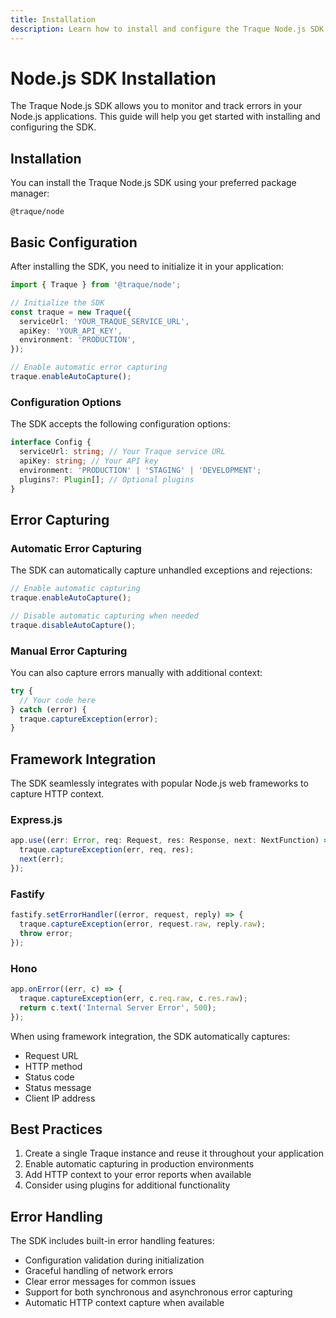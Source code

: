 ```yaml
---
title: Installation
description: Learn how to install and configure the Traque Node.js SDK for error tracking and monitoring.
---
```


# Node.js SDK Installation

The Traque Node.js SDK allows you to monitor and track errors in your Node.js applications. This guide will help you get started with installing and configuring the SDK.

## Installation

You can install the Traque Node.js SDK using your preferred package manager:

```package-install
@traque/node
```

## Basic Configuration

After installing the SDK, you need to initialize it in your application:

```typescript
import { Traque } from '@traque/node';

// Initialize the SDK
const traque = new Traque({
  serviceUrl: 'YOUR_TRAQUE_SERVICE_URL',
  apiKey: 'YOUR_API_KEY',
  environment: 'PRODUCTION',
});

// Enable automatic error capturing
traque.enableAutoCapture();
```

### Configuration Options

The SDK accepts the following configuration options:

```typescript
interface Config {
  serviceUrl: string; // Your Traque service URL
  apiKey: string; // Your API key
  environment: 'PRODUCTION' | 'STAGING' | 'DEVELOPMENT';
  plugins?: Plugin[]; // Optional plugins
}
```

## Error Capturing

### Automatic Error Capturing

The SDK can automatically capture unhandled exceptions and rejections:

```typescript
// Enable automatic capturing
traque.enableAutoCapture();

// Disable automatic capturing when needed
traque.disableAutoCapture();
```

### Manual Error Capturing

You can also capture errors manually with additional context:

```typescript
try {
  // Your code here
} catch (error) {
  traque.captureException(error);
}
```

## Framework Integration

The SDK seamlessly integrates with popular Node.js web frameworks to capture HTTP context.

### Express.js

```typescript
app.use((err: Error, req: Request, res: Response, next: NextFunction) => {
  traque.captureException(err, req, res);
  next(err);
});
```

### Fastify

```typescript
fastify.setErrorHandler((error, request, reply) => {
  traque.captureException(error, request.raw, reply.raw);
  throw error;
});
```

### Hono

```typescript
app.onError((err, c) => {
  traque.captureException(err, c.req.raw, c.res.raw);
  return c.text('Internal Server Error', 500);
});
```

When using framework integration, the SDK automatically captures:

- Request URL
- HTTP method
- Status code
- Status message
- Client IP address

## Best Practices

1. Create a single Traque instance and reuse it throughout your application
2. Enable automatic capturing in production environments
3. Add HTTP context to your error reports when available
4. Consider using plugins for additional functionality

## Error Handling

The SDK includes built-in error handling features:

- Configuration validation during initialization
- Graceful handling of network errors
- Clear error messages for common issues
- Support for both synchronous and asynchronous error capturing
- Automatic HTTP context capture when available
